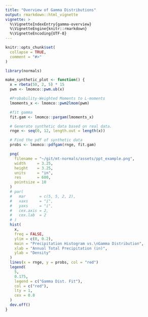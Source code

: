 ```yaml
---
title: "Overview of Gamma Distributions"
output: rmarkdown::html_vignette
vignette: >
  %\VignetteIndexEntry{gamma-overview}
  %\VignetteEngine{knitr::rmarkdown}
  %\VignetteEncoding{UTF-8}
---
```


```r
knitr::opts_chunk$set(
  collapse = TRUE,
  comment = "#>"
)
```

```r
library(normals)

make_synthetic_plot <- function() {
  x = rbeta(50, 2, 5) * 15
  pwm <- lmomco::pwm.ub(x)

  #Probability-Weighted Moments to L-moments
  lmoments_x <- lmomco::pwm2lmom(pwm)

  #fit gamma
  fit.gam <- lmomco::pargam(lmoments_x)

  # Generate synthetic data based on real data.
  rnge <- seq(0, 12, length.out = length(x))

  # Find the pdf of synthetic data
  probs <- lmomco::pdfgam(rnge, fit.gam)

  png(
    filename = "~/git/mt-normals/assets/ppt_example.png",
    width     = 3.25,
    height    = 3.25,
    units     = "in",
    res       = 600,
    pointsize = 10
  )
  # par(
  #   mar      = c(5, 5, 2, 2),
  #   xaxs     = "i",
  #   yaxs     = "i",
  #   cex.axis = 2,
  #   cex.lab  = 2
  # )
  hist(
    x,
    freq = FALSE,
    ylim = c(0, 0.2),
    main = "Precipitation Histogram vs.\nGamma Distribution",
    xlab = "Annual Total Precipitation (in)",
    ylab = "Density"
  )
  lines(x = rnge, y = probs, col = "red")
  legend(
    5,
    0.175,
    legend = c("Gamma Dist. Fit"),
    col = c("red"),
    lty = 1,
    cex = 0.8
  )
  dev.off()
}

```
